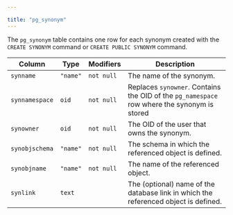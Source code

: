 ---

title: "pg_synonym"
---

<div id="pg_synonym" class="registered_link"></div>

The `pg_synonym` table contains one row for each synonym created with the `CREATE SYNONYM` command or `CREATE PUBLIC SYNONYM` command.

| Column         | Type     | Modifiers  | Description                                                  |
| -------------- | -------- | ---------- | ------------------------------------------------------------ |
| `synname`      | `"name"` | `not null` | The name of the synonym.                                     |
| `synnamespace` | `oid`    | `not null` | Replaces `synowner`. Contains the OID of the `pg_namespace` row where the synonym is stored |
| `synowner`     | `oid`    | `not null` | The OID of the user that owns the synonym.                   |
| `synobjschema` | `"name"` | `not null` | The schema in which the referenced object is defined.        |
| `synobjname`   | `"name"` | `not null` | The name of the referenced object.                           |
| `synlink`      | `text`   |            | The (optional) name of the database link in which the referenced object is defined. |